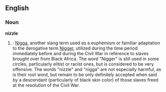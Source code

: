==English==

===Noun===
'''nizzle'''

# {{cattag2|Slang|US}}: [[nigga|Nigga]], another slang term used as a euphemism or familiar adaptation to the derogative term [[Nigger]], utilized during the time period immediately before and during the Civil War in reference to slaves brought over from Black Africa. The word "Nigger" is still used in some circles, particularly elitist or racist ones, but is considered to be very offensive. The words "nizzle" and "nigga" are not especially harmful, as is their root word, but remain to be only definitely accepted when said by a descendant (particularly of black skin color) of those slaves freed at the resolution of the Civil War.